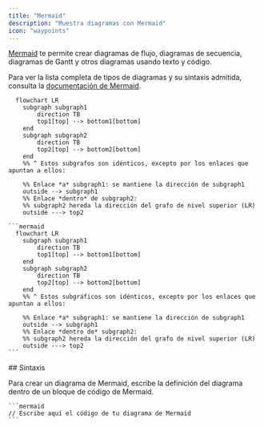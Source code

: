 ```yaml
---
title: "Mermaid"
description: "Muestra diagramas con Mermaid"
icon: "waypoints"
---
```


[Mermaid](https://mermaid.js.org/) te permite crear diagramas de flujo, diagramas de secuencia, diagramas de Gantt y otros diagramas usando texto y código.

Para ver la lista completa de tipos de diagramas y su sintaxis admitida, consulta la [documentación de Mermaid](https://mermaid.js.org/intro/).

```mermaid
  flowchart LR
    subgraph subgraph1
        direction TB
        top1[top] --> bottom1[bottom]
    end
    subgraph subgraph2
        direction TB
        top2[top] --> bottom2[bottom]
    end
    %% ^ Estos subgrafos son idénticos, excepto por los enlaces que apuntan a ellos:

    %% Enlace *a* subgraph1: se mantiene la dirección de subgraph1
    outside --> subgraph1
    %% Enlace *dentro* de subgraph2:
    %% subgraph2 hereda la dirección del grafo de nivel superior (LR)
    outside ---> top2
```

````mdx Ejemplo de diagrama de flujo en Mermaid
```mermaid
  flowchart LR
    subgraph subgraph1
        direction TB
        top1[top] --> bottom1[bottom]
    end
    subgraph subgraph2
        direction TB
        top2[top] --> bottom2[bottom]
    end
    %% ^ Estos subgráficos son idénticos, excepto por los enlaces que apuntan a ellos:

    %% Enlace *a* subgraph1: se mantiene la dirección de subgraph1
    outside --> subgraph1
    %% Enlace *dentro de* subgraph2:
    %% subgraph2 hereda la dirección del grafo de nivel superior (LR)
    outside ---> top2
```
````


<div id="syntax">
  ## Sintaxis
</div>

Para crear un diagrama de Mermaid, escribe la definición del diagrama dentro de un bloque de código de Mermaid.

````mdx
```mermaid
// Escribe aquí el código de tu diagrama de Mermaid
```
````
